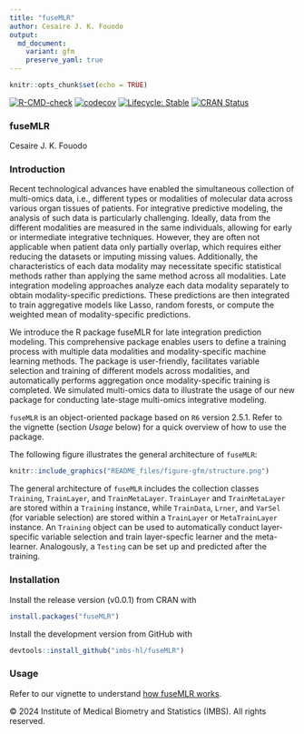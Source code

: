 ```yaml
---
title: "fuseMLR"
author: Cesaire J. K. Fouodo
output: 
  md_document:
    variant: gfm
    preserve_yaml: true
---
```


```r
knitr::opts_chunk$set(echo = TRUE)
```

<!-- badges: start -->
[![R-CMD-check](https://github.com/imbs-hl/fuseMLR/actions/workflows/R-CMD-check.yaml/badge.svg)](https://github.com/imbs-hl/fuseMLR/actions/workflows/R-CMD-check.yaml)
[![codecov](https://codecov.io/github/imbs-hl/fuseMLR/graph/badge.svg?token=SZU7NGK8G8)](https://app.codecov.io/github/imbs-hl/fuseMLR/)
[![Lifecycle: Stable](https://img.shields.io/badge/lifecycle-Stable-green.svg)](https://lifecycle.r-lib.org/articles/stages.html#Stable)
[![CRAN Status](https://img.shields.io/badge/CRAN-fuseMLR-blue)](https://cran.r-project.org/package=fuseMLR)


<!-- badges: end -->

### fuseMLR
Cesaire J. K. Fouodo

### Introduction
Recent technological advances have enabled the simultaneous collection of multi-omics data, i.e., different types or modalities of molecular data across various organ tissues of patients. For integrative predictive modeling, the analysis of such data is particularly challenging. Ideally, data from the different modalities are measured in the same individuals, allowing for early or intermediate integrative techniques. However, they are often not applicable when patient data only partially overlap, which requires either reducing the datasets or imputing missing values. Additionally, the characteristics of each data modality may necessitate specific statistical methods rather than applying the same method across all modalities. Late integration modeling approaches analyze each data modality separately to obtain modality-specific predictions. These predictions are then integrated to train aggregative models like Lasso, random forests, or compute the weighted mean of modality-specific predictions. 

We introduce the R package fuseMLR for late integration prediction modeling. This comprehensive package enables users to define a training process with multiple data modalities and modality-specific machine learning methods. The package is user-friendly, facilitates variable selection and training of different models across modalities, and automatically performs aggregation once modality-specific training is completed. We simulated multi-omics data to illustrate the usage of our new package for conducting late-stage multi-omics integrative modeling.

`fuseMLR` is an object-oriented package based on `R6` version 2.5.1. Refer to the vignette (section *Usage* below) for a quick overview of how to use the package.

The following figure illustrates the general architecture of `fuseMLR`:

```r
knitr::include_graphics("README_files/figure-gfm/structure.png")
```

The general architecture of `fuseMLR` includes the collection classes `Training`, `TrainLayer`, and `TrainMetaLayer`. `TrainLayer` and `TrainMetaLayer` are stored within a `Training` instance, while `TrainData`, `Lrner`, and `VarSel` (for variable selection) are stored within a `TrainLayer` or `MetaTrainLayer` instance. An `Training` object can be used to automatically conduct layer-specific variable selection and train layer-specfic learner and the meta-learner. Analogously, a `Testing` can be set up and predicted after the training.

### Installation

Install the release version (v0.0.1) from CRAN with

```R
install.packages("fuseMLR")
```

Install the development version from GitHub with

```R
devtools::install_github("imbs-hl/fuseMLR")
```

### Usage

Refer to our vignette to understand [how fuseMLR works](https://cran.r-project.org/web/packages/fuseMLR/vignettes/fuseMLR.html).

&copy; 2024 Institute of Medical Biometry and Statistics (IMBS). All rights reserved.
